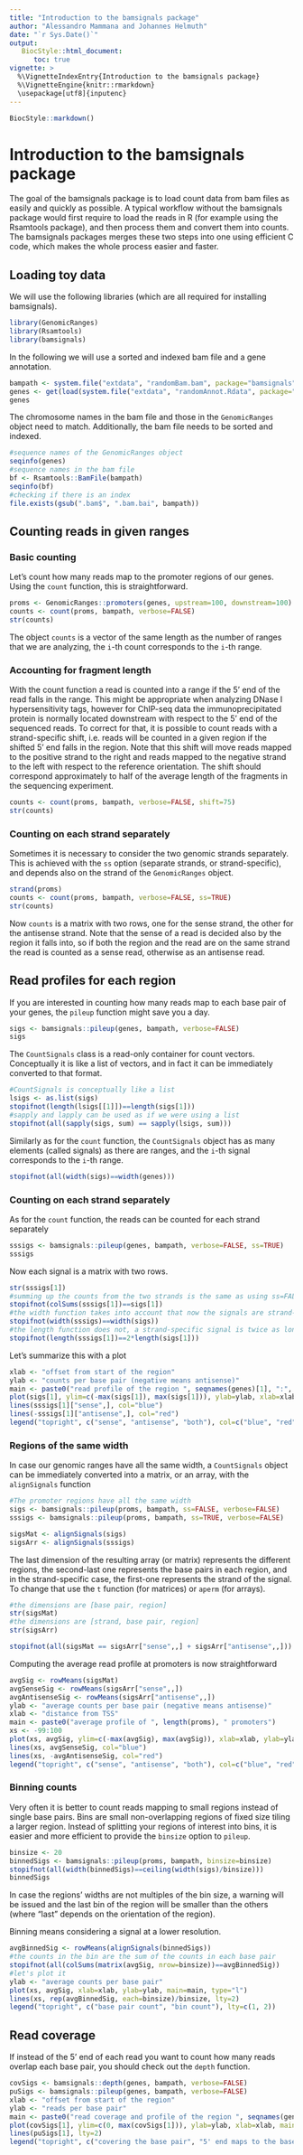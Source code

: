 ```yaml
---
title: "Introduction to the bamsignals package"
author: "Alessandro Mammana and Johannes Helmuth"
date: "`r Sys.Date()`"
output:
   BiocStyle::html_document:
      toc: true
vignette: >
  %\VignetteIndexEntry{Introduction to the bamsignals package}
  %\VignetteEngine{knitr::rmarkdown}
  \usepackage[utf8]{inputenc}
---
```


```r
BiocStyle::markdown()
```

# Introduction to the bamsignals package

The goal of the bamsignals package is to load count data from bam files as easily and quickly as possible. A typical workflow without the bamsignals package would first require to load the reads in R (for example using the Rsamtools package), and then process them and convert them into counts. The bamsignals packages merges these two steps into one using efficient C code, which makes the whole process easier and faster.

## Loading toy data

We will use the following libraries (which are all required for installing bamsignals).
```r
library(GenomicRanges)
library(Rsamtools)
library(bamsignals)
```

In the following we will use a sorted and indexed bam file and a gene annotation.
```r
bampath <- system.file("extdata", "randomBam.bam", package="bamsignals")
genes <- get(load(system.file("extdata", "randomAnnot.Rdata", package="bamsignals")))
genes
```

The chromosome names in the bam file and those in the `GenomicRanges` object need to match. Additionally, the bam file needs to be sorted and indexed.

```r
#sequence names of the GenomicRanges object
seqinfo(genes)
#sequence names in the bam file
bf <- Rsamtools::BamFile(bampath)
seqinfo(bf)
#checking if there is an index
file.exists(gsub(".bam$", ".bam.bai", bampath))

```

## Counting reads in given ranges

### Basic counting
Let's count how many reads map to the promoter regions of our genes. Using the `count` function, this is straightforward.

```r
proms <- GenomicRanges::promoters(genes, upstream=100, downstream=100)
counts <- count(proms, bampath, verbose=FALSE)
str(counts)
```
The object `counts` is a vector of the same length as the number of ranges that we are analyzing, the `i`-th count corresponds to the `i`-th range.

### Accounting for fragment length
With the count function a read is counted into a range if the 5' end of the read falls in the range. This might be appropriate when analyzing DNase I hypersensitivity tags, however for ChIP-seq data the immunoprecipitated protein is normally located downstream with respect to the 5' end of the sequenced reads. To correct for that, it is possible to count reads with a strand-specific shift, i.e. reads will be counted in a given region if the shifted 5' end falls in the region. Note that this shift will move reads mapped to the positive strand to the right and reads mapped to the negative strand to the left with respect to the reference orientation. The shift should correspond approximately to half of the average length of the fragments in the sequencing experiment.

```r
counts <- count(proms, bampath, verbose=FALSE, shift=75)
str(counts)
```

### Counting on each strand separately
Sometimes it is necessary to consider the two genomic strands separately. This is achieved with the `ss` option (separate strands, or strand-specific), and depends also on the strand of the `GenomicRanges` object.

```r
strand(proms)
counts <- count(proms, bampath, verbose=FALSE, ss=TRUE)
str(counts)
```

Now `counts` is a matrix with two rows, one for the sense strand, the other for the antisense strand. Note that the sense of a read is decided also by the region it falls into, so if both the region and the read are on the same strand the read is counted as a sense read, otherwise as an antisense read.

## Read profiles for each region

If you are interested in counting how many reads map to each base pair of your genes, the `pileup` function might save you a day.
```r
sigs <- bamsignals::pileup(genes, bampath, verbose=FALSE)
sigs
```
The `CountSignals` class is a read-only container for count vectors. Conceptually it is like a list of vectors, and in fact it can be immediately converted to that format.
```r
#CountSignals is conceptually like a list
lsigs <- as.list(sigs)
stopifnot(length(lsigs[[1]])==length(sigs[1]))
#sapply and lapply can be used as if we were using a list
stopifnot(all(sapply(sigs, sum) == sapply(lsigs, sum)))
```

Similarly as for the `count` function, the `CountSignals` object has as many elements (called signals) as there are ranges, and the `i`-th signal corresponds to the `i`-th range.

```r
stopifnot(all(width(sigs)==width(genes)))
```

### Counting on each strand separately
As for the `count` function, the reads can be counted for each strand separately
```r
sssigs <- bamsignals::pileup(genes, bampath, verbose=FALSE, ss=TRUE)
sssigs
```
Now each signal is a matrix with two rows.
```r
str(sssigs[1])
#summing up the counts from the two strands is the same as using ss=FALSE
stopifnot(colSums(sssigs[1])==sigs[1])
#the width function takes into account that now the signals are strand-specific
stopifnot(width(sssigs)==width(sigs))
#the length function does not, a strand-specific signal is twice as long as before
stopifnot(length(sssigs[1])==2*length(sigs[1]))
```
Let's summarize this with a plot
```r
xlab <- "offset from start of the region"
ylab <- "counts per base pair (negative means antisense)"
main <- paste0("read profile of the region ", seqnames(genes)[1], ":", start(genes)[1], "-", end(genes)[1])
plot(sigs[1], ylim=c(-max(sigs[1]), max(sigs[1])), ylab=ylab, xlab=xlab, main=main, type="l")
lines(sssigs[1]["sense",], col="blue")
lines(-sssigs[1]["antisense",], col="red")
legend("topright", c("sense", "antisense", "both"), col=c("blue", "red", "black"), lty=1)
```

### Regions of the same width
In case our genomic ranges have all the same width, a `CountSignals` object can be immediately converted into a matrix, or an array, with the `alignSignals` function
```r
#The promoter regions have all the same width
sigs <- bamsignals::pileup(proms, bampath, ss=FALSE, verbose=FALSE)
sssigs <- bamsignals::pileup(proms, bampath, ss=TRUE, verbose=FALSE)

sigsMat <- alignSignals(sigs)
sigsArr <- alignSignals(sssigs)

```

The last dimension of the resulting array (or matrix) represents the different regions, the second-last one represents the base pairs in each region, and in the strand-specific case, the first-one represents the strand of the signal. To change that use the `t` function (for matrices) or `aperm` (for arrays).

```r
#the dimensions are [base pair, region]
str(sigsMat)
#the dimensions are [strand, base pair, region]
str(sigsArr)

stopifnot(all(sigsMat == sigsArr["sense",,] + sigsArr["antisense",,]))
```

Computing the average read profile at promoters is now straightforward
```r
avgSig <- rowMeans(sigsMat)
avgSenseSig <- rowMeans(sigsArr["sense",,])
avgAntisenseSig <- rowMeans(sigsArr["antisense",,])
ylab <- "average counts per base pair (negative means antisense)"
xlab <- "distance from TSS"
main <- paste0("average profile of ", length(proms), " promoters")
xs <- -99:100
plot(xs, avgSig, ylim=c(-max(avgSig), max(avgSig)), xlab=xlab, ylab=ylab, main=main, type="l")
lines(xs, avgSenseSig, col="blue")
lines(xs, -avgAntisenseSig, col="red")
legend("topright", c("sense", "antisense", "both"), col=c("blue", "red", "black"), lty=1)
```

### Binning counts

Very often it is better to count reads mapping to small regions instead of single base pairs. Bins are small non-overlapping regions of fixed size tiling a larger region. Instead of splitting your regions of interest into bins, it is easier and more efficient to provide the `binsize` option to `pileup`.
```r

binsize <- 20
binnedSigs <- bamsignals::pileup(proms, bampath, binsize=binsize)
stopifnot(all(width(binnedSigs)==ceiling(width(sigs)/binsize)))
binnedSigs
```
In case the regions' widths are not multiples of the bin size, a warning will be issued and the last bin of the region will be smaller than the others (where "last" depends on the orientation of the region).

Binning means considering a signal at a lower resolution.
```r
avgBinnedSig <- rowMeans(alignSignals(binnedSigs))
#the counts in the bin are the sum of the counts in each base pair
stopifnot(all(colSums(matrix(avgSig, nrow=binsize))==avgBinnedSig))
#let's plot it
ylab <- "average counts per base pair"
plot(xs, avgSig, xlab=xlab, ylab=ylab, main=main, type="l")
lines(xs, rep(avgBinnedSig, each=binsize)/binsize, lty=2)
legend("topright", c("base pair count", "bin count"), lty=c(1, 2))

```

## Read coverage

If instead of the 5' end of each read you want to count how many reads overlap each base pair, you should check out the `depth` function.
```r
covSigs <- bamsignals::depth(genes, bampath, verbose=FALSE)
puSigs <- bamsignals::pileup(genes, bampath, verbose=FALSE)
xlab <- "offset from start of the region"
ylab <- "reads per base pair"
main <- paste0("read coverage and profile of the region ", seqnames(genes)[1], ":", start(genes)[1], "-", end(genes)[1])
plot(covSigs[1], ylim=c(0, max(covSigs[1])), ylab=ylab, xlab=xlab, main=main, type="l")
lines(puSigs[1], lty=2)
legend("topright", c("covering the base pair", "5' end maps to the base pair"), lty=c(1,2))
```






